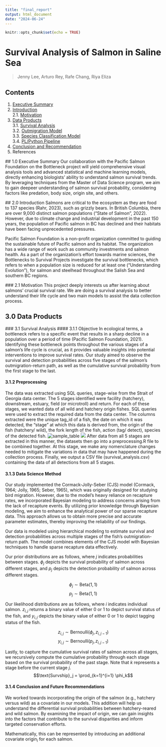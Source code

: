 ```yaml
---
title: "final_report"
output: html_document
date: "2024-06-24"
---
```


```r
knitr::opts_chunk$set(echo = TRUE)
```


# Survival Analysis of Salmon in Saline Sea
> Jenny Lee, Arturo Rey, Rafe Chang, Riya Eliza

## Contents
1. [Executive Summary](#executive_summary)
2. [Introduction](#introduction)
<br> 2.1. [Motivation](#motivation)
3. [Data Products](#data_product)
<br> 3.1. [Survival Analysis](#survival_analysis)
<br> 3.2. [Outmigration Model](#further-analysis)
<br> 3.3. [Species Classification Model](#further-analysis)
<br> 3.4. [PL/Python Pipeline](#further-analysis)
4. [Conclusion and Recommendation](#further-analysis)
5. References

<a id='executive_summary'></a>
## 1.0 Executive Summary
Our collaboration with the Pacific Salmon Foundation on the Bottleneck project will yield comprehensive visual analysis tools and advanced statistical and machine learning models, directly enhancing biologists' ability to understand salmon survival trends. By leveraging techniques from the Master of Data Science program, we aim to gain deepeer understanding of salmon survival probability, considering factors like predation, body size, origin site, and others.

<a id='introduction'></a>
## 2.0 Introduction
Salmons are critical to the ecosystem as they are food to 137 species (Rahr, 2023), such as grizzly bears. In British Columbia, there are over 9,000 distinct salmon populations ("State of Salmon", 2022). However, due to climate change and industrial development in the past 150 years, the population of Pacific salmon in BC has declined and their habitats have been facing unprecedented pressures.

Pacific Salmon Foundation is a non-profit organization committed to guiding the sustainable future of Pacific salmon and its habitat. The organization has a wide range of work such as community investments and salmon health. As a part of the organization’s effort towards marine sciences, the Bottlenecks to Survival Projects investigate the survival bottlenecks, which refers to when a population size is reduced for at least one ("Understanding Evolution"), for salmon and steelhead throughout the Salish Sea and southern BC regions.

<a id='motivation'></a>
### 2.1 Motivation
This project deeply interests us after learning about salmons’ crucial survival rate. We are doing a survival analysis to better understand their life cycle and two main models to assist the data collection process. 

## 3.0 Data Products
<a id='survival_analysis'></a>
### 3.1 Survival Analysis
#### 3.1.1 Objective
In ecological terms, a bottleneck refers to a specific event that results in a sharp decline in a population over a period of time (Pacific Salmon Foundation, 2021). Identifying these bottleneck points throughout the various stages of a salmon’s life cycle is crucial, as it provides valuable insights into potential interventions to improve survival rates. Our study aimed to observe the survival and detection probabilities across five stages of the salmon’s outmigration-return path, as well as the cumulative survival probability from the first stage to the last. 

#### 3.1.2 Preprocessing
The data was extracted using SQL queries, stage-wise from the Strait of Georgia data center. The 5 stages identified were facility (hatchery), downstream, estuary, field (or microtroll) and return. For each of these stages, we wanted data of all wild and hatchery origin fishes. SQL queries were used to extract the required data from the data center. The columns extracted were the unique tag_id of a fish, the date on which it was detected, the “stage” at which this data is derived from, the origin of the fish (hatchery/ wild), the fork length of the fish, action (tag/ detect), species of the detected fish.
![sample_table](img/survival_analysis_fig1.png)
<img src="img/survival_analysis_fig1.png"> 
After data from all 5 stages are extracted in this manner, the datasets then go into a preprocessing.R file to be combined together. At this stage, we make any nomenclature changes needed to mitigate the variations in data that may have happened during the collection process. Finally, we output a CSV file (survival_analysis.csv) containing the data of all detections from all 5 stages.

#### 3.1.3 Data Science Method
Our study implemented the Cormack-Jolly-Seber (CJS) model (Cormack, 1964; Jolly, 1965; Seber, 1965), which was originally designed for studying bird migration. However, due to the model's heavy reliance on recapture rates, we incorporated Bayesian modeling to address concerns arising from the lack of recapture events. By utilizing prior knowledge through Bayesian modeling, we aim to enhance the analytical power of our sparse recapture data. This approach allows us to obtain more precise and accurate parameter estimates, thereby improving the reliability of our findings.

Our data is modeled using hierarchical modeling to estimate survival and detection probabilities across multiple stages of the fish's outmigration-return path. The model combines elements of the CJS model with Bayesian techniques to handle sparse recapture data effectively.

Our prior distributions are as follows, where $j$ indicates probabilities between stages. $\phi_j$ depicts the survival probability of salmon across different stages, and $p_j$ depicts the detection probability of salmon across different stages. 

$$\phi_j \sim \text{Beta}(1,1)$$
$$p_j \sim \text{Beta}(1,1)$$

Our likelihood distributions are as follows, where $i$ indicates individual salmon. $z_{i,j}$ returns a binary value of either $0$ or $1$ to depict survival status of the fish, and $y_{i,j}$ depicts the binary value of either $0$ or $1$ to depict tagging status of the fish.

$$z_{i,j} \sim \text{Bernoulli}(\phi_j, z_{i,j-1})$$
$$y_{i,j} \sim \text{Bernoulli}(p_j, z_{i,j-1})$$

Lastly, to capture the cumulative survival rates of salmon across all stages, we recursively compute the cumulative probability through each stage based on the survival probability of the past stage. Note that $k$ represents a stage before the current stage $j$.
$$\text{Survship}_j = \prod_{k=1}^{i=1} \phi_k$$

#### 3.1.4 Conclusion and Future Recommendations
We worked towards incorporating the origin of the salmon (e.g., hatchery versus wild) as a covariate in our models. This addition will help us understand the differential survival probabilities between hatchery-reared and wild salmon. By examining the impact of origin, we can gain insights into the factors that contribute to the survival disparities and inform targeted conservation efforts.

Mathematically, this can be represented by introducing an additional covariate $\text{origin}_i$ for each salmon.